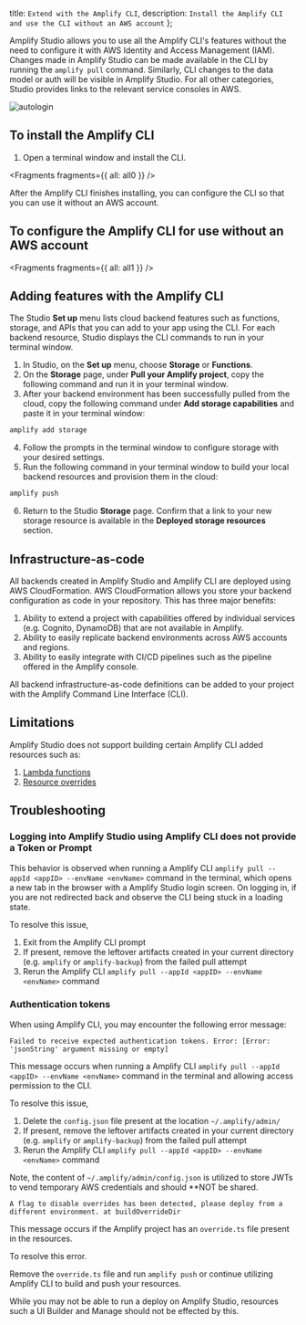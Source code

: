   title: `Extend with the Amplify CLI`,
  description: `Install the Amplify CLI and use the CLI without an AWS account`
};

Amplify Studio allows you to use all the Amplify CLI's features without the need to configure it with AWS Identity and Access Management (IAM). Changes made in Amplify Studio can be made available in the CLI by running the `amplify pull` command. Similarly, CLI changes to the data model or auth will be visible in Amplify Studio. For all other categories, Studio provides links to the relevant service consoles in AWS.

![autologin](/images/console/cli-autologin.gif)

## To install the Amplify CLI

1. Open a terminal window and install the CLI.


<Fragments fragments={{ all: all0 }} />

After the Amplify CLI finishes installing, you can configure the CLI so that you can use it without an AWS account.

## To configure the Amplify CLI for use without an AWS account


<Fragments fragments={{ all: all1 }} />

## Adding features with the Amplify CLI

The Studio **Set up** menu lists cloud backend features such as functions, storage, and APIs that you can add to your app using the CLI. For each backend resource, Studio displays the CLI commands to run in your terminal window.

1. In Studio, on the **Set up** menu, choose **Storage** or **Functions**.
2. On the **Storage** page, under **Pull your Amplify project**, copy the following command and run it in your terminal window.
3. After your backend environment has been successfully pulled from the cloud, copy the following command under **Add storage capabilities** and paste it in your terminal window:

```bash
amplify add storage
```

4. Follow the prompts in the terminal window to configure storage with your desired settings.
5. Run the following command in your terminal window to build your local backend resources and provision them in the cloud:

```bash
amplify push
```

6. Return to the Studio **Storage** page. Confirm that a link to your new storage resource is available in the **Deployed storage resources** section.

## Infrastructure-as-code

All backends created in Amplify Studio and Amplify CLI are deployed using AWS CloudFormation. AWS CloudFormation allows you store your backend configuration as code in your repository. This has three major benefits:

1. Ability to extend a project with capabilities offered by individual services (e.g. Cognito, DynamoDB) that are not available in Amplify.
2. Ability to easily replicate backend environments across AWS accounts and regions.
3. Ability to easily integrate with CI/CD pipelines such as the pipeline offered in the Amplify console.

All backend infrastructure-as-code definitions can be added to your project with the Amplify Command Line Interface (CLI).

## Limitations

Amplify Studio does not support building certain Amplify CLI added resources such as:

1. [Lambda functions](/cli/function/)
2. [Resource overrides](/cli/commands/override/)

## Troubleshooting

### Logging into Amplify Studio using Amplify CLI does not provide a Token or Prompt

This behavior is observed when running a Amplify CLI `amplify pull --appId <appID> --envName <envName>` command in the terminal, which opens a new tab in the browser with a Amplify Studio login screen. On logging in, if you are not redirected back and observe the CLI being stuck in a loading state.

To resolve this issue,

1. Exit from the Amplify CLI prompt
2. If present, remove the leftover artifacts created in your current directory (e.g. `amplify` or `amplify-backup`) from the failed pull attempt
3. Rerun the Amplify CLI `amplify pull --appId <appID> --envName <envName>` command

### Authentication tokens

When using Amplify CLI, you may encounter the following error message:


```console
Failed to receive expected authentication tokens. Error: [Error: 'jsonString' argument missing or empty]
```

This message occurs when running a Amplify CLI `amplify pull --appId <appID> --envName <envName>` command in the terminal and allowing access permission to the CLI. 

To resolve this issue,

1. Delete the `config.json` file present at the location `~/.amplify/admin/`
2. If present, remove the leftover artifacts created in your current directory (e.g. `amplify` or `amplify-backup`) from the failed pull attempt
3. Rerun the Amplify CLI `amplify pull --appId <appID> --envName <envName>` command

<Callout>

Note, the content of `~/.amplify/admin/config.json` is utilized to store JWTs to vend temporary AWS credentials and should **NOT be shared.

</Callout>

```console
A flag to disable overrides has been detected, please deploy from a different environment. at buildOverrideDir
```

This message occurs if the Amplify project has an `override.ts` file present in the resources.

To resolve this error.

Remove the `override.ts` file and run `amplify push` or continue utilizing Amplify CLI to build and push your resources.
 
While you may not be able to run a deploy on Amplify Studio, resources such a UI Builder and Manage should not be effected by this.

